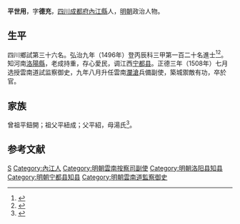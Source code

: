 {{明清人物信息框
| 姓名 = 平世用
| 原名 =
| 圖片名稱= 
| 圖片大小 =
| 圖片說明 = 
| 最高職務 = 瀾滄兵備副使
| 國家 = 大明 
| 爵位 =
| 籍貫 = [[四川|四川]][[成都府|成都府]][[內江縣|內江縣]]
| 族裔 = 
| 字號 = 
| 諡號 =
| 出生日期 = 八月初四日
| 出生地點 =
| 逝世日期 = 正德年間
| 逝世地點 =
| 墓葬 =
| 配偶 = 徐氏
| 親屬 = 
| 出身 =
* 弘治九年丙辰科同進士出身
| 經歷 =
| 著作 =  
}}

'''平世用'''{{BD|1466年||？年||P}}，字'''德充'''，[[四川|四川]][[成都府|成都府]][[內江縣|內江縣]]人，[[明朝|明朝]]政治人物。

== 生平 ==
四川鄉試第三十六名。弘治九年（1496年）登丙辰科三甲第一百二十名進士<ref>{{Cite book|title=《[[皇明贡举考|皇明贡举考]]》卷五|last=（明）[[张朝瑞|张朝瑞]]|first=|publisher=《续修四库全书》史部第828册|year=|isbn=|location=|pages=}}</ref><ref>{{Cite book|title=贡举志五种 上|last=鲁小俊，江俊伟著|first=|publisher=武汉：武汉大学出版社|year=2009|isbn=978-7-307-07043-1|location=|pages=}}</ref>。知河南[[洛陽縣|洛陽縣]]，老成持重，存心愛民，调江西[[宁都县|宁都县]]。正德三年（1508年）七月选授雲南道試监察御史，九年八月升任雲南[[瀾滄|瀾滄]]兵備副使，築城禦敵有功，卒於官。

==家族==
曾祖平鈕開；祖父平紐成；父平紹，母湯氏<ref>{{Cite book|title=天一阁藏明代科举录选刊 登科录 点校本|last=龚延明主编|first=|publisher=宁波出版社|year=2016|isbn=978-7-5526-2320-8|location=宁波|pages=|quote=《明代登科錄彙編》之《弘治九年進士登科錄》}}</ref>。

==参考文献==
{{reflist}}

{{弘治九年丙辰科殿試金榜}}

{{Authority control}}

{{DEFAULTSORT:Ping平}}
[[Category:平姓|S]]
[[Category:內江人|Category:內江人]]
[[Category:明朝雲南按察司副使|Category:明朝雲南按察司副使]]
[[Category:明朝洛阳县知县|Category:明朝洛阳县知县]]
[[Category:明朝宁都县知县|Category:明朝宁都县知县]]
[[Category:明朝雲南道監察御史|Category:明朝雲南道監察御史]]